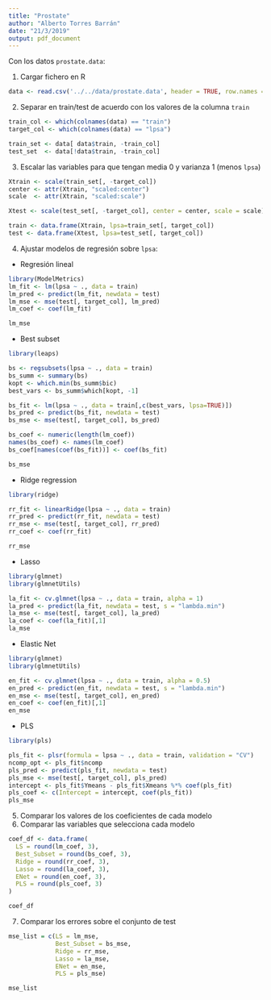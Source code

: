 ```yaml
---
title: "Prostate"
author: "Alberto Torres Barrán"
date: "21/3/2019"
output: pdf_document
---
```


Con los datos `prostate.data`:

1. Cargar fichero en R

```r
data <- read.csv('../../data/prostate.data', header = TRUE, row.names = 1)
```

2. Separar en train/test de acuerdo con los valores de la columna `train`

```r
train_col <- which(colnames(data) == "train")
target_col <- which(colnames(data) == "lpsa")

train_set <- data[ data$train, -train_col]
test_set  <- data[!data$train, -train_col]
```

3. Escalar las variables para que tengan media 0 y varianza 1 (menos `lpsa`)

```r
Xtrain <- scale(train_set[, -target_col])
center <- attr(Xtrain, "scaled:center")
scale  <- attr(Xtrain, "scaled:scale")

Xtest <- scale(test_set[, -target_col], center = center, scale = scale)
```

```r
train <- data.frame(Xtrain, lpsa=train_set[, target_col])
test <- data.frame(Xtest, lpsa=test_set[, target_col])
```

4. Ajustar modelos de regresión sobre `lpsa`:
    
  * Regresión lineal
  
```r
library(ModelMetrics)
lm_fit <- lm(lpsa ~ ., data = train)
lm_pred <- predict(lm_fit, newdata = test)
lm_mse <- mse(test[, target_col], lm_pred)
lm_coef <- coef(lm_fit)

lm_mse
```

  * Best subset
  
```r
library(leaps)

bs <- regsubsets(lpsa ~ ., data = train)
bs_summ <- summary(bs)
kopt <- which.min(bs_summ$bic)
best_vars <- bs_summ$which[kopt, -1]

bs_fit <- lm(lpsa ~ ., data = train[,c(best_vars, lpsa=TRUE)])
bs_pred <- predict(bs_fit, newdata = test)
bs_mse <- mse(test[, target_col], bs_pred)

bs_coef <- numeric(length(lm_coef))
names(bs_coef) <- names(lm_coef)
bs_coef[names(coef(bs_fit))] <- coef(bs_fit)

bs_mse
```

  * Ridge regression
  
```r
library(ridge)

rr_fit <- linearRidge(lpsa ~ ., data = train)
rr_pred <- predict(rr_fit, newdata = test)
rr_mse <- mse(test[, target_col], rr_pred)
rr_coef <- coef(rr_fit)

rr_mse
```
  
  * Lasso
  
```r
library(glmnet)
library(glmnetUtils)

la_fit <- cv.glmnet(lpsa ~ ., data = train, alpha = 1)
la_pred <- predict(la_fit, newdata = test, s = "lambda.min")
la_mse <- mse(test[, target_col], la_pred)
la_coef <- coef(la_fit)[,1]
la_mse
```

  * Elastic Net
  
```r
library(glmnet)
library(glmnetUtils)

en_fit <- cv.glmnet(lpsa ~ ., data = train, alpha = 0.5)
en_pred <- predict(en_fit, newdata = test, s = "lambda.min")
en_mse <- mse(test[, target_col], en_pred)
en_coef <- coef(en_fit)[,1]
en_mse
```

  * PLS
  
```r
library(pls)

pls_fit <- plsr(formula = lpsa ~ ., data = train, validation = "CV")
ncomp_opt <- pls_fit$ncomp
pls_pred <- predict(pls_fit, newdata = test)
pls_mse <- mse(test[, target_col], pls_pred)
intercept <- pls_fit$Ymeans - pls_fit$Xmeans %*% coef(pls_fit)
pls_coef <- c(Intercept = intercept, coef(pls_fit))
pls_mse
```
  
5. Comparar los valores de los coeficientes de cada modelo
6. Comparar las variables que selecciona cada modelo

```r
coef_df <- data.frame(
  LS = round(lm_coef, 3),
  Best_Subset = round(bs_coef, 3),
  Ridge = round(rr_coef, 3),
  Lasso = round(la_coef, 3),
  ENet = round(en_coef, 3),
  PLS = round(pls_coef, 3)
)

coef_df
```


7. Comparar los errores sobre el conjunto de test

```r
mse_list = c(LS = lm_mse, 
             Best_Subset = bs_mse,
             Ridge = rr_mse,
             Lasso = la_mse,
             ENet = en_mse,
             PLS = pls_mse)

mse_list
```

